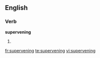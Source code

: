 
==English==

===Verb===
'''supervening'''

# {{present participle of|[[supervene]]}}

[[fr:supervening]]
[[te:supervening]]
[[vi:supervening]]